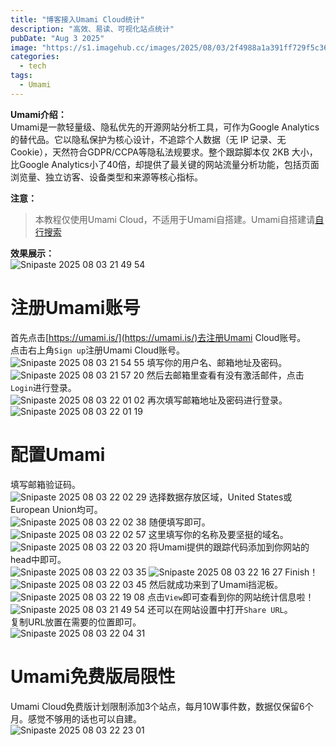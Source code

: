 ---
title: "博客接入Umami Cloud统计"
description: "高效、易读、可视化站点统计"
pubDate: "Aug 3 2025"
image: "https://s1.imagehub.cc/images/2025/08/03/2f4988a1a391ff729f5c362d05f930d7.jpg"
categories:
  - tech
tags:
  - Umami
---
**Umami介绍：**  
Umami是一款轻量级、隐私优先的开源网站分析工具，可作为Google Analytics的替代品。它以隐私保护为核心设计，不追踪个人数据（无 IP 记录、无 Cookie），天然符合GDPR/CCPA等隐私法规要求。整个跟踪脚本仅 2KB 大小，比Google Analytics小了40倍，却提供了最关键的网站流量分析功能，包括页面浏览量、独立访客、设备类型和来源等核心指标。  

**注意：**  
> 本教程仅使用Umami Cloud，不适用于Umami自搭建。Umami自搭建请[自行搜索](https://www.bing.com/hp?ensearch=1&mkt=zh-CN)

**效果展示：**  
![Snipaste 2025 08 03 21 49 54](https://s1.imagehub.cc/images/2025/08/03/3f5fb3ca4094a46f9d7a2f4707f5702b.png)
# 注册Umami账号
首先点击[https://umami.is/](https://umami.is/)去注册Umami Cloud账号。  
点击右上角`Sign up`注册Umami Cloud账号。  
![Snipaste 2025 08 03 21 54 55](https://s1.imagehub.cc/images/2025/08/03/42584b45ff6528980ffe26c150168db8.png)
填写你的用户名、邮箱地址及密码。  
![Snipaste 2025 08 03 21 57 20](https://s1.imagehub.cc/images/2025/08/03/ed16bb9d6a4bf4ecb953101699773a31.png)
然后去邮箱里查看有没有激活邮件，点击`Login`进行登录。  
![Snipaste 2025 08 03 22 01 02](https://s1.imagehub.cc/images/2025/08/03/0456069dccad192a6ecfc69303f7c5a0.png)
再次填写邮箱地址及密码进行登录。  
![Snipaste 2025 08 03 22 01 19](https://s1.imagehub.cc/images/2025/08/03/aba9a1d3f65c59767345a31dae0bbb05.png)

# 配置Umami
填写邮箱验证码。  
![Snipaste 2025 08 03 22 02 29](https://s1.imagehub.cc/images/2025/08/03/651ebfe466d5ce3a4d89f29c59bdb1a4.png)
选择数据存放区域，United States或European Union均可。  
![Snipaste 2025 08 03 22 02 38](https://s1.imagehub.cc/images/2025/08/03/350ad09dbdd77b4837ceec5c04ae054d.png)
随便填写即可。  
![Snipaste 2025 08 03 22 02 57](https://s1.imagehub.cc/images/2025/08/03/6604568c7b7cd4271078ca20733ab7c3.png)
这里填写你的名称及要坚挺的域名。  
![Snipaste 2025 08 03 22 03 20](https://s1.imagehub.cc/images/2025/08/03/3565c5c7f2c63dcd601ec50f8725cee7.png)
将Umami提供的跟踪代码添加到你网站的head中即可。  
![Snipaste 2025 08 03 22 03 35](https://s1.imagehub.cc/images/2025/08/03/8ba0bc81cd50ba7d93c5862d09b8bcd5.png)
![Snipaste 2025 08 03 22 16 27](https://s1.imagehub.cc/images/2025/08/03/46f0bdaf9bedc4495ad9554046566f67.png)
Finish！  
![Snipaste 2025 08 03 22 03 45](https://s1.imagehub.cc/images/2025/08/03/14f1d14e74d84e4f3fafa86a22fb1739.png)
然后就成功来到了Umami挡泥板。  
![Snipaste 2025 08 03 22 19 08](https://s1.imagehub.cc/images/2025/08/03/4529e8ba4e33beddf8e1c3e1536ca11c.png)
点击`View`即可查看到你的网站统计信息啦！  
![Snipaste 2025 08 03 21 49 54](https://s1.imagehub.cc/images/2025/08/03/3f5fb3ca4094a46f9d7a2f4707f5702b.png)
还可以在网站设置中打开`Share URL`。  
复制URL放置在需要的位置即可。  
![Snipaste 2025 08 03 22 04 31](https://s1.imagehub.cc/images/2025/08/03/db263e28728fec05d54b4c2e1ed9b38e.png)

# Umami免费版局限性
Umami Cloud免费版计划限制添加3个站点，每月10W事件数，数据仅保留6个月。感觉不够用的话也可以自建。  
![Snipaste 2025 08 03 22 23 01](https://s1.imagehub.cc/images/2025/08/03/d683f577c93c4420255750dda531b5eb.png)